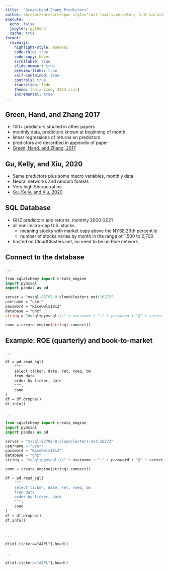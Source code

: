 ```yaml
---
title:  "Green-Hand-Zhang Predictors"
author: <br><br><br><br><span style="font-family:perpetua; font-variant:small-caps; color:#606060;">Kerry Back</span><br><br><img src="RiceBusiness-transparent-logo-sm.png"  height=80>
execute:
  echo: false
  jupyter: python3
  cache: true
format: 
  revealjs:
    highlight-style: monokai
    code-fold: true
    code-copy: hover
    scrollable: true
    slide-number: true
    preview-links: true
    self-contained: true
    controls: true
    transition: fade
    theme: [solarized, 2023.scss]
    incremental: true
---
```


##  Green, Hand, and Zhang 2017

- 100+ predictors studied in other papers
- monthly data, predictors known at beginning of month
- linear regressions of returns on predictors
- predictors are described in appendix of paper
- [Green, Hand, and Zhang, 2017](https://www.dropbox.com/s/pvmv3unz6170496/Green_Hand_Zhang_RFS_2017.pdf?dl=1)

## Gu, Kelly, and Xiu, 2020

- Same predictors plus some macro variables, monthly data
- Neural networks and random forests
- Very high Sharpe ratios
- [Gu, Kelly, and Xiu, 2020](https://www.dropbox.com/s/mmg4del1r0g18li/Gu_Kelly_Xiu_RFS_2020%20Asset%20Pricing%20via%20Machine%20Learning.pdf?dl=1)

## SQL Database

- GHZ predictors and returns, monthly 2000-2021
- all non-micro-cap U.S. stocks 
  - meaning stocks with market caps above the NYSE 20th percentile
  - number of stocks varies by month in the range of 1,500 to 2,700
- hosted on CloudClusters.net, no need to be on Rice network


## Connect to the database

. . .

```.p
from sqlalchemy import create_engine
import pymssql
import pandas as pd

server = "mssql-82792-0.cloudclusters.net:16272"
username = "user"
password = "RiceOwls1912" 
database = "ghz"
string = "mssql+pymssql://" + username + ":" + password + "@" + server + "/" + database

conn = create_engine(string).connect()
```

## Example: ROE (quarterly) and book-to-market

. . .

```.p
df = pd.read_sql(
    """
    select ticker, date, ret, roeq, bm
    from data
    order by ticker, date
    """, 
    conn
)
df = df.dropna()
df.info()
```

. . .

```python
from sqlalchemy import create_engine
import pymssql
import pandas as pd

server = "mssql-82792-0.cloudclusters.net:16272"
username = "user"
password = "RiceOwls1912" 
database = "ghz"
string = "mssql+pymssql://" + username + ":" + password + "@" + server + "/" + database

conn = create_engine(string).connect()

df = pd.read_sql(
    """
    select ticker, date, ret, roeq, bm
    from data
    order by ticker, date
    """, 
    conn
)
df = df.dropna()
df.info()
```

##

. . .

```.p
df[df.ticker=="AAPL"].head()
```

. . .

```python
df[df.ticker=="AAPL"].head()
```
